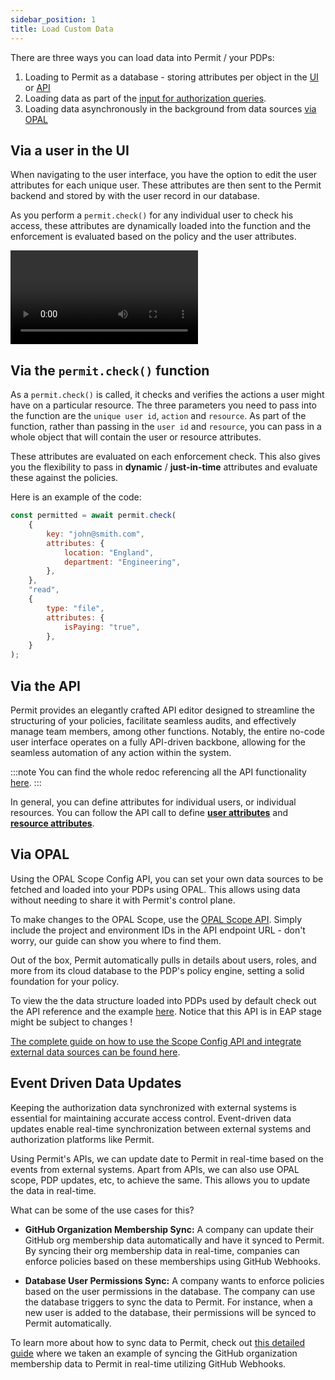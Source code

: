 ```yaml
---
sidebar_position: 1
title: Load Custom Data
---
```



There are three ways you can load data into Permit / your PDPs:
1. Loading to Permit as a database - storing attributes per object in the [UI](#via-a-user-in-the-ui) or [API](#via-the-api)
2. Loading data as part of the [input for authorization queries](#via-the-permitcheck-function). 
3. Loading data asynchronously in the background from data sources [via OPAL](#via-opal) 

## Via a user in the UI

When navigating to the user interface, you have the option to edit the user attributes for each unique user. These attributes
are then sent to the Permit backend and stored by with the user record in our database.

As you perform a `permit.check()` for any individual user to check his access, these attributes are dynamically loaded into the
function and the enforcement is evaluated based on the policy and the user attributes.

<video controls autoPlay loop playsInline>
	<source src={addingAttributes} />
</video>

## Via the `permit.check()` function

As a `permit.check()` is called, it checks and verifies the actions a user might have on a particular resource. The three parameters
you need to pass into the function are the `unique user id`, `action` and `resource`. As part of the function, rather than passing
in the `user id` and `resource`, you can pass in a whole object that will contain the user or resource attributes.

These attributes are evaluated on each enforcement check. This also gives you the flexibility to pass in **dynamic**
/ **just-in-time** attributes and evaluate these against the policies.

Here is an example of the code:

```javascript
const permitted = await permit.check(
	{
		key: "john@smith.com",
		attributes: {
			location: "England",
			department: "Engineering",
		},
	},
	"read",
	{
		type: "file",
		attributes: {
			isPaying: "true",
		},
	}
);
```

## Via the API

Permit provides an elegantly crafted API editor designed to streamline the structuring of your policies, facilitate seamless
audits, and effectively manage team members, among other functions. Notably, the entire no-code user interface operates on a
fully API-driven backbone, allowing for the seamless automation of any action within the system.

:::note
You can find the whole redoc referencing all the API functionality [here](https://api.permit.io/v2/redoc).
:::

In general, you can define attributes for individual users, or individual resources. You can follow the API call to define
**[user attributes](https://api.permit.io/v2/redoc#tag/User-Attributes)** and
**[resource attributes](https://api.permit.io/v2/redoc#tag/Resource-Attributes)**.

## Via OPAL

Using the OPAL Scope Config API, you can set your own data sources to be fetched and loaded into your PDPs using OPAL.
This allows using data without needing to share it with Permit's control plane.

To make changes to the OPAL Scope, use the
[OPAL Scope API](https://api.permit.io/v2/redoc#tag/Scope-Configurations). Simply include the
project and environment IDs in the API endpoint URL - don't worry, our guide can show you where to find them.

Out of the box, Permit automatically pulls in details about users, roles, and more from its cloud database to the PDP's policy engine, 
setting a solid foundation for your policy.<br />

To view the the data structure loaded into PDPs used by default check out the API reference and the example [here](https://api.permit.io/v2/redoc#tag/OPAL-Data-(-EAP-)).
Notice that this API is in EAP stage might be subject to changes !

[The complete guide on how to use the Scope Config API and integrate external data sources can be found here](/how-to/manage-data/use-external-data-source#how-to-use-external-data-sources-in-permit).

## Event Driven Data Updates

Keeping the authorization data synchronized with external systems is essential for maintaining accurate access control. Event-driven data updates enable real-time synchronization between external systems and authorization platforms like Permit.

Using Permit's APIs, we can update date to Permit in real-time based on the events from external systems. Apart from APIs, we can also use OPAL scope, PDP updates, etc, to achieve the same. This allows you to update the data in real-time.

What can be some of the use cases for this?

- **GitHub Organization Membership Sync:** A company can update their GitHub org membership data automatically and have it synced to Permit. By syncing their org membership data in real-time, companies can enforce policies based on these memberships using GitHub Webhooks.

- **Database User Permissions Sync:** A company wants to enforce policies based on the user permissions in the database. The company can use the database triggers to sync the data to Permit. For instance, when a new user is added to the database, their permissions will be synced to Permit automatically.

To learn more about how to sync data to Permit, check out [this detailed guide](/how-to/manage-data/event-driven-updates) where we taken an example of syncing the GitHub organization membership data to Permit in real-time utilizing GitHub Webhooks.
